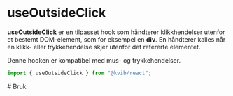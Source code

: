 


<Meta title="Komponenter/Hooks/useOutsideClick" />

# useOutsideClick

**useOutsideClick** er en tilpasset hook som håndterer klikkhendelser utenfor et bestemt DOM-element, som for eksempel en **div**. En håndterer kalles når en klikk- eller trykkehendelse skjer utenfor det refererte elementet.

<Alert status="warning">
    <AlertIcon />
    <Box>
        <AlertDescription>
            Denne hooken er kompatibel med mus- og trykkehendelser.
        </AlertDescription>
    </Box>
</Alert>

```jsx
import { useOutsideClick } from "@kvib/react";
```

<Feedback component="useOutsideClick"/>

<DocsContainer>
   # Bruk
    <OutsideClickExample/>
    <Source code={OutsideClickStrings} dark/>
</DocsContainer>


